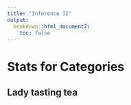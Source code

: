 ```yaml
---
title: "Inference II"
output: 
  bookdown::html_document2:
    toc: false
---
```


# Stats for Categories

## Lady tasting tea

